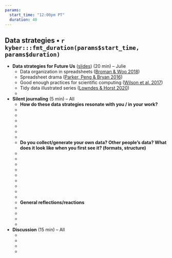 ```yaml
---
params: 
  start_time: "12:00pm PT"
  duration: 40
---
```


## Data strategies • `r kyber:::fmt_duration(params$start_time, params$duration)`

- **Data strategies for Future Us** ([slides](https://docs.google.com/presentation/d/1rv-JfJeuYhogxV6Dpn_hNDm09nfKnOMtmZpgcciI_98/edit?usp=sharing)) (20 min) – Julie
  - Data organization in spreadsheets ([Broman & Woo 2018](https://peerj.com/preprints/3183/))
  - Spreadsheet drama ([Parker, Peng & Bryan 2016](https://nssdeviations.com/episode-9-spreadsheet-drama))
  - Good enough practices for scientific computing ([Wilson et al. 2017](https://journals.plos.org/ploscompbiol/article?id=10.1371/journal.pcbi.1005510))
  - Tidy data illustrated series ([Lowndes & Horst 2020](https://www.openscapes.org/blog/2020/10/12/tidy-data/))
  - 
- **Silent journaling** (5 min) – All
  - **How do these data strategies resonate with you / in your work?**
  - ‎
  -  
  -   
  -  
  -   
  - 
  - **Do you collect/generate your own data? Other people’s data? What does it look like when you first see it? (formats, structure)**
  - ‎
  -  
  -  
  - 
  - 
  -  
  -  
  -   
  -  
  - **General reflections/reactions**
  - ‎
  - 
  - 
  - 
- **Discussion** (15 min) – All
  - ‎
  -  
  - 
  -  